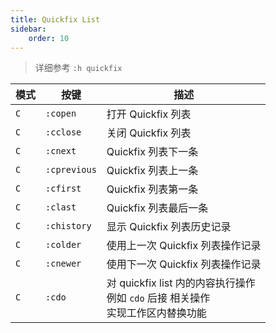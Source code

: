 ```yaml
---
title: Quickfix List
sidebar:
    order: 10
---
```



> 详细参考 `:h quickfix`

| 模式 | 按键         | 描述                                                                                                                                                                 |
| ---- | ------------ | -------------------------------------------------------------------------------------------------------------------------------------------------------------------- |
| `C`  | `:copen`     | 打开 Quickfix 列表                                                                                                                                                   |
| `C`  | `:cclose`    | 关闭 Quickfix 列表                                                                                                                                                   |
| `C`  | `:cnext`     | Quickfix 列表下一条                                                                                                                                                  |
| `C`  | `:cprevious` | Quickfix 列表上一条                                                                                                                                                  |
| `C`  | `:cfirst`    | Quickfix 列表第一条                                                                                                                                                  |
| `C`  | `:clast`     | Quickfix 列表最后一条                                                                                                                                                |
| `C`  | `:chistory`  | 显示 Quickfix 列表历史记录                                                                                                                                           |
| `C`  | `:colder`    | 使用上一次 Quickfix 列表操作记录                                                                                                                                     |
| `C`  | `:cnewer`    | 使用下一次 Quickfix 列表操作记录                                                                                                                                     |
| `C`  | `:cdo`       | 对 quickfix list 内的内容执行操作<br/>例如 `cdo` 后接 <InternalLink text="substitute" href="neovim/search-replace/substitute" /> 相关操作 <br/> 实现工作区内替换功能 |

